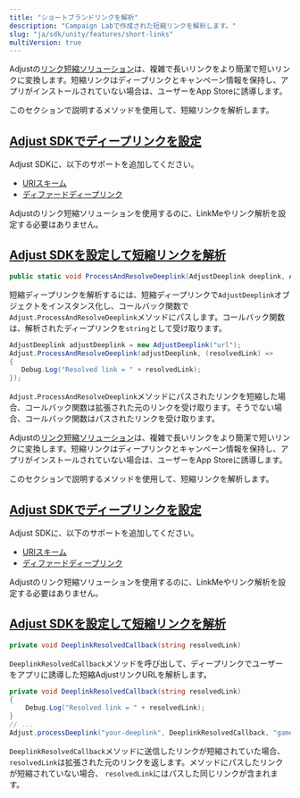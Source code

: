 ```yaml
---
title: "ショートブランドリンクを解析"
description: "Campaign Labで作成された短縮リンクを解析します。"
slug: "ja/sdk/unity/features/short-links"
multiVersion: true
---
```


<SdkVersion version="v5">

Adjustの[リンク短縮ソリューション](https://help.adjust.com/ja/article/short-branded-links)は、複雑で長いリンクをより簡潔で短いリンクに変換します。短縮リンクはディープリンクとキャンペーン情報を保持し、アプリがインストールされていない場合は、ユーザーをApp Storeに誘導します。

このセクションで説明するメソッドを使用して、短縮リンクを解析します。

## [Adjust SDKでディープリンクを設定](set-up-deep-linking-in-the-adjust-sdk)

Adjust SDKに、以下のサポートを追加してください。

-  [URIスキーム](/ja/sdk/unity/features/deep-links)
-  [ディファードディープリンク](/ja/sdk/unity/features/deep-links#deferred-deep-linking)

<Callout type="note">

Adjustのリンク短縮ソリューションを使用するのに、LinkMeやリンク解析を設定する必要はありません。

</Callout>

## [Adjust SDKを設定して短縮リンクを解析](set-up-the-adjust-sdk-to-resolve-short-links)

<CodeBlock title="メソッドシグネチャー">

```cs
public static void ProcessAndResolveDeeplink(AdjustDeeplink deeplink, Action<string> callback);
```

</CodeBlock>

短縮ディープリンクを解析するには、短縮ディープリンクで`AdjustDeeplink`オブジェクトをインスタンス化し、コールバック関数で`Adjust.ProcessAndResolveDeeplink`メソッドにパスします。コールバック関数は、解析されたディープリンクを`string`として受け取ります。

```cs
AdjustDeeplink adjustDeeplink = new AdjustDeeplink("url");
Adjust.ProcessAndResolveDeeplink(adjustDeeplink, (resolvedLink) =>
{
   Debug.Log("Resolved link = " + resolvedLink);
});
```

`Adjust.ProcessAndResolveDeeplink`メソッドにパスされたリンクを短縮した場合、コールバック関数は拡張された元のリンクを受け取ります。そうでない場合、コールバック関数はパスされたリンクを受け取ります。

</SdkVersion>
<SdkVersion version="v4">

Adjustの[リンク短縮ソリューション](https://help.adjust.com/ja/article/short-branded-links)は、複雑で長いリンクをより簡潔で短いリンクに変換します。短縮リンクはディープリンクとキャンペーン情報を保持し、アプリがインストールされていない場合は、ユーザーをApp Storeに誘導します。

このセクションで説明するメソッドを使用して、短縮リンクを解析します。

## [Adjust SDKでディープリンクを設定](set-up-deep-linking-in-the-adjust-sdk)

Adjust SDKに、以下のサポートを追加してください。

-  [URIスキーム](/ja/sdk/unity/features/deep-links)
-  [ディファードディープリンク](/ja/sdk/unity/features/deep-links#deferred-deep-linking)

<Callout type="note">

Adjustのリンク短縮ソリューションを使用するのに、LinkMeやリンク解析を設定する必要はありません。

</Callout>

## [Adjust SDKを設定して短縮リンクを解析](set-up-the-adjust-sdk-to-resolve-short-links)

<CodeBlock title="メソッドシグネチャー">

```cs
private void DeeplinkResolvedCallback(string resolvedLink)
```

</CodeBlock>

`DeeplinkResolvedCallback`メソッドを呼び出して、ディープリンクでユーザーをアプリに誘導した短縮AdjustリンクURLを解析します。

```cs
private void DeeplinkResolvedCallback(string resolvedLink)
{
    Debug.Log("Resolved link = " + resolvedLink);
}
// ...
Adjust.processDeeplink("your-deeplink", DeeplinkResolvedCallback, "game-object-name-where-Adjust-script-is-loaded");
```

`DeeplinkResolvedCallback`メソッドに送信したリンクが短縮されていた場合、 `resolvedLink`は拡張された元のリンクを返します。メソッドにパスしたリンクが短縮されていない場合、 `resolvedLink`にはパスした同じリンクが含まれます。

</SdkVersion>
